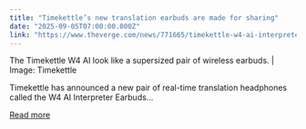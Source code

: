 ```yaml
---
title: "Timekettle’s new translation earbuds are made for sharing"
date: "2025-09-05T07:00:00.000Z"
link: "https://www.theverge.com/news/771665/timekettle-w4-ai-interpreter-wireless-earbuds-bone-conduction"
---
```


The Timekettle W4 AI look like a supersized pair of wireless earbuds. | Image: Timekettle	

Timekettle has announced a new pair of real-time translation headphones called the W4 AI Interpreter Earbuds...

[Read more](https://www.theverge.com/news/771665/timekettle-w4-ai-interpreter-wireless-earbuds-bone-conduction)
